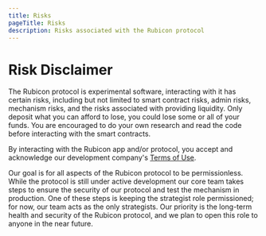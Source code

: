 ```yaml
---
title: Risks
pageTitle: Risks
description: Risks associated with the Rubicon protocol
---
```


# Risk Disclaimer

The Rubicon protocol is experimental software, interacting with it has certain risks, including but not limited to smart contract risks, admin risks, mechanism risks, and the risks associated with providing liquidity. Only deposit what you can afford to lose, you could lose some or all of your funds. You are encouraged to do your own research and read the code before interacting with the smart contracts.

By interacting with the Rubicon app and/or protocol, you accept and acknowledge our development company's [Terms of Use](https://www.rubicon.finance/terms).

Our goal is for all aspects of the Rubicon protocol to be permissionless. While the protocol is still under active development our core team takes steps to ensure the security of our protocol and test the mechanism in production. One of these steps is keeping the strategist role permissioned; for now, our team acts as the only strategists. Our priority is the long-term health and security of the Rubicon protocol, and we plan to open this role to anyone in the near future.